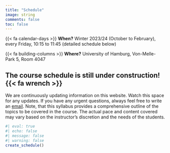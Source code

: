 ```yaml
---
title: "Schedule"
image: string
comments: false
toc: false
---
```


{{< fa calendar-days >}} **When?** Winter 2023/24 (October to February), every Friday, 10:15 to 11:45 (detailed schedule below)

{{< fa building-columns >}} **Where?** University of Hamburg, Von-Melle-Park 5, Room 4047

::: {.callout-note collapse=false}
## The course schedule is still under construction! {{< fa wrench >}}
We are continuously updating information on this website.
Watch this space for any updates.
If you have any urgent questions, always feel free to write an [email]({{< var links.email >}}).
Note, that this syllabus provides a comprehensive outline of the topics to be covered in the course.
The actual pace and content covered may vary based on the instructor's discretion and the needs of the students.
:::

```r
#| eval: true
#| echo: false
#| message: false
#| warning: false
create_schedule()
```

